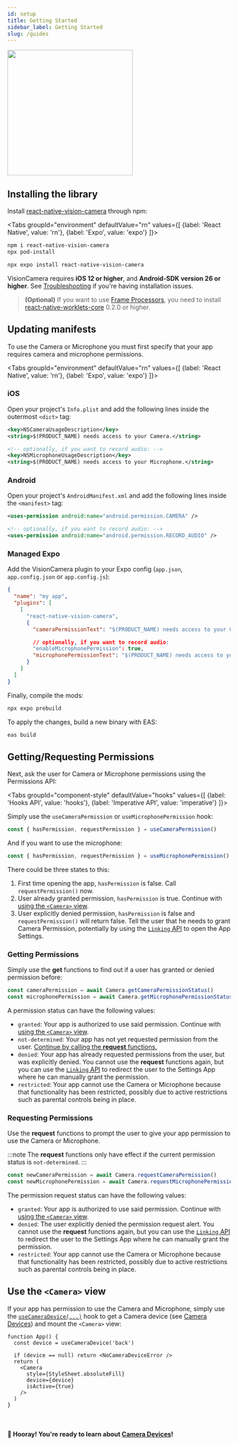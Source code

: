 ```yaml
---
id: setup
title: Getting Started
sidebar_label: Getting Started
slug: /guides
---
```



<div class="image-container">
  <img width="283" src={useBaseUrl("img/example_intro.png")} />
</div>

## Installing the library

Install [react-native-vision-camera](https://www.npmjs.com/package/react-native-vision-camera) through npm:

<Tabs
  groupId="environment"
  defaultValue="rn"
  values={[
    {label: 'React Native', value: 'rn'},
    {label: 'Expo', value: 'expo'}
  ]}>
<TabItem value="rn">

```bash
npm i react-native-vision-camera
npx pod-install
```

</TabItem>

<TabItem value="expo">

```bash
npx expo install react-native-vision-camera
```

</TabItem>
</Tabs>

VisionCamera requires **iOS 12 or higher**, and **Android-SDK version 26 or higher**. See [Troubleshooting](/docs/guides/troubleshooting) if you're having installation issues.

> **(Optional)** If you want to use [Frame Processors](/docs/guides/frame-processors), you need to install [react-native-worklets-core](https://github.com/margelo/react-native-worklets-core) 0.2.0 or higher.

## Updating manifests

To use the Camera or Microphone you must first specify that your app requires camera and microphone permissions.

<Tabs
  groupId="environment"
  defaultValue="rn"
  values={[
    {label: 'React Native', value: 'rn'},
    {label: 'Expo', value: 'expo'}
  ]}>
<TabItem value="rn">

### iOS

Open your project's `Info.plist` and add the following lines inside the outermost `<dict>` tag:

```xml
<key>NSCameraUsageDescription</key>
<string>$(PRODUCT_NAME) needs access to your Camera.</string>

<!-- optionally, if you want to record audio: -->
<key>NSMicrophoneUsageDescription</key>
<string>$(PRODUCT_NAME) needs access to your Microphone.</string>
```

### Android

Open your project's `AndroidManifest.xml` and add the following lines inside the `<manifest>` tag:

```xml
<uses-permission android:name="android.permission.CAMERA" />

<!-- optionally, if you want to record audio: -->
<uses-permission android:name="android.permission.RECORD_AUDIO" />
```

</TabItem>
<TabItem value="expo">

### Managed Expo

Add the VisionCamera plugin to your Expo config (`app.json`, `app.config.json` or `app.config.js`):

```json
{
  "name": "my app",
  "plugins": [
    [
      "react-native-vision-camera",
      {
        "cameraPermissionText": "$(PRODUCT_NAME) needs access to your Camera.",

        // optionally, if you want to record audio:
        "enableMicrophonePermission": true,
        "microphonePermissionText": "$(PRODUCT_NAME) needs access to your Microphone."
      }
    ]
  ]
}
```

Finally, compile the mods:

```bash
npx expo prebuild
```

To apply the changes, build a new binary with EAS:

```bash
eas build
```

</TabItem>
</Tabs>

## Getting/Requesting Permissions

Next, ask the user for Camera or Microphone permissions using the Permissions API:


<Tabs
  groupId="component-style"
  defaultValue="hooks"
  values={[
    {label: 'Hooks API', value: 'hooks'},
    {label: 'Imperative API', value: 'imperative'}
  ]}>
<TabItem value="hooks">

Simply use the `useCameraPermission` or `useMicrophonePermission` hook:

```ts
const { hasPermission, requestPermission } = useCameraPermission()
```

And if you want to use the microphone:

```ts
const { hasPermission, requestPermission } = useMicrophonePermission()
```

There could be three states to this:

1. First time opening the app, `hasPermission` is false. Call `requestPermission()` now.
2. User already granted permission, `hasPermission` is true. Continue with [using the `<Camera>` view](#use-the-camera-view).
3. User explicitly denied permission, `hasPermission` is false and `requestPermission()` will return false. Tell the user that he needs to grant Camera Permission, potentially by using the [`Linking` API](https://reactnative.dev/docs/linking#opensettings) to open the App Settings.

</TabItem>
<TabItem value="imperative">


### Getting Permissions

Simply use the **get** functions to find out if a user has granted or denied permission before:

```ts
const cameraPermission = await Camera.getCameraPermissionStatus()
const microphonePermission = await Camera.getMicrophonePermissionStatus()
```

A permission status can have the following values:

* `granted`: Your app is authorized to use said permission. Continue with [using the `<Camera>` view](#use-the-camera-view).
* `not-determined`: Your app has not yet requested permission from the user. [Continue by calling the **request** functions.](#requesting-permissions)
* `denied`: Your app has already requested permissions from the user, but was explicitly denied. You cannot use the **request** functions again, but you can use the [`Linking` API](https://reactnative.dev/docs/linking#opensettings) to redirect the user to the Settings App where he can manually grant the permission.
* `restricted`: Your app cannot use the Camera or Microphone because that functionality has been restricted, possibly due to active restrictions such as parental controls being in place.

### Requesting Permissions

Use the **request** functions to prompt the user to give your app permission to use the Camera or Microphone.

:::note
The **request** functions only have effect if the current permission status is `not-determined`.
:::

```ts
const newCameraPermission = await Camera.requestCameraPermission()
const newMicrophonePermission = await Camera.requestMicrophonePermission()
```

The permission request status can have the following values:

* `granted`: Your app is authorized to use said permission. Continue with [using the `<Camera>` view](#use-the-camera-view).
* `denied`: The user explicitly denied the permission request alert. You cannot use the **request** functions again, but you can use the [`Linking` API](https://reactnative.dev/docs/linking#opensettings) to redirect the user to the Settings App where he can manually grant the permission.
* `restricted`: Your app cannot use the Camera or Microphone because that functionality has been restricted, possibly due to active restrictions such as parental controls being in place.

</TabItem>
</Tabs>

## Use the `<Camera>` view

If your app has permission to use the Camera and Microphone, simply use the [`useCameraDevice(...)`](/docs/api#usecameradevice) hook to get a Camera device (see [Camera Devices](/docs/guides/devices)) and mount the `<Camera>` view:

```tsx
function App() {
  const device = useCameraDevice('back')

  if (device == null) return <NoCameraDeviceError />
  return (
    <Camera
      style={StyleSheet.absoluteFill}
      device={device}
      isActive={true}
    />
  )
}
```

<br />

#### 🎉 Hooray! You're ready to learn about [Camera Devices](/docs/guides/devices)!
